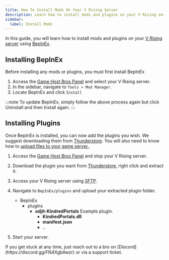 ```yaml
---
title: How To Install Mods On Your V Rising Server
description: Learn how to install mods and plugins on your V Rising server.
sidebar:
  label: Install Mods
---
```


In this guide, you will learn how to install mods and plugins on your [V Rising server](https://www.gamehostbros.com/v-rising-server-hosting/) using [BepInEx](https://thunderstore.io/c/v-rising/p/BepInEx/BepInExPack_V_Rising/).

## Installing BepInEx
Before installing any mods or plugins, you must first install BepInEx
<Steps>
1. Access the [Game Host Bros Panel](https://panel.gamehostbros.com/) and select your V Rising server.
2. In the sidebar, navigate to `Tools > Mod Manager`.
3. Locate BepInEx and click `Install`
</Steps>
:::note
To update BepInEx, simply follow the above process again but click Uninstall and then Install again.
:::

## Installing Plugins
Once BepInEx is installed, you can now add the plugins you wish. We suggest downloading them from [Thunderstore](https://thunderstore.io/c/v-rising/). You will also need to know how to [upload files to your game server.](/getting-started/uploading-files/).
<Steps>
1. Access the [Game Host Bros Panel](https://panel.gamehostbros.com/) and stop your V Rising server.
2. Download the plugin you want from [Thunderstore](https://thunderstore.io/c/v-rising/), right click and extract it.
3. Access your V Rising server using [SFTP](/getting-started/uploading-files/).
4. Navigate to `BepInEx/plugins` and upload your extracted plugin folder.
    <FileTree>

   - BepInEx
     - plugins
       - **odjit-KindredPortals** Example plugin.
         - **KindredPortals.dll**
         - **manifest.json**
         - ..   
   </FileTree>
6. Start your server.
</Steps>
If you get stuck at any time, just reach out to a bro on [Discord](https://discord.gg/FN4XgbAwzr) or via a support ticket.